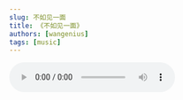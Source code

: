```yaml
---
slug: 不如见一面
title: 《不如见一面》
authors: [wangenius]
tags: [music]
---
```



<audio src="./no.mp3" controls autoplay loop/>


## 歌词


听说你现在一个人睡，后来没少遭婚姻的罪。我听到这里如此难过，又拼了命的想要保护

她们说提起我你沉默，常借着酒意分著对错。我不懂得你情深似海，你不懂得我思念成灾

不如见一面，哪怕是一眼。这世间太多的难免亏欠，你是我穿过思念的箭

不如见一面，哪怕就一眼，回首相濡以沫的那几年，不顾一切的你我从前

有时我在想这个世上，是不是有另外几个我。也这样痴痴地贪恋着，贪恋着另外几个你

若世上真的还会存在，存在几个你和我，我多希望他们的结局，他们的结局都能圆满

不如见一面，哪怕是一眼。这世间太多的难免亏欠，你是我穿过思念的箭

不如见一面，哪怕就一眼。回首相濡以沫的那几年，不顾一切的你我从前

不如见一面，哪怕是一眼。这世间太多的难免亏欠，你是我穿过思念的箭

不如见一面，哪怕就一眼。回首相濡以沫的那几年，不顾一切的你我从前

:::tip

单依纯版第二段主歌有句改动，很打动我:

<strong> 都说靠时间遗忘的人，经不住见面再次寒暄。晚风轻轻的滴着挂牵，我就这心事不肯翻篇。</strong>

:::

